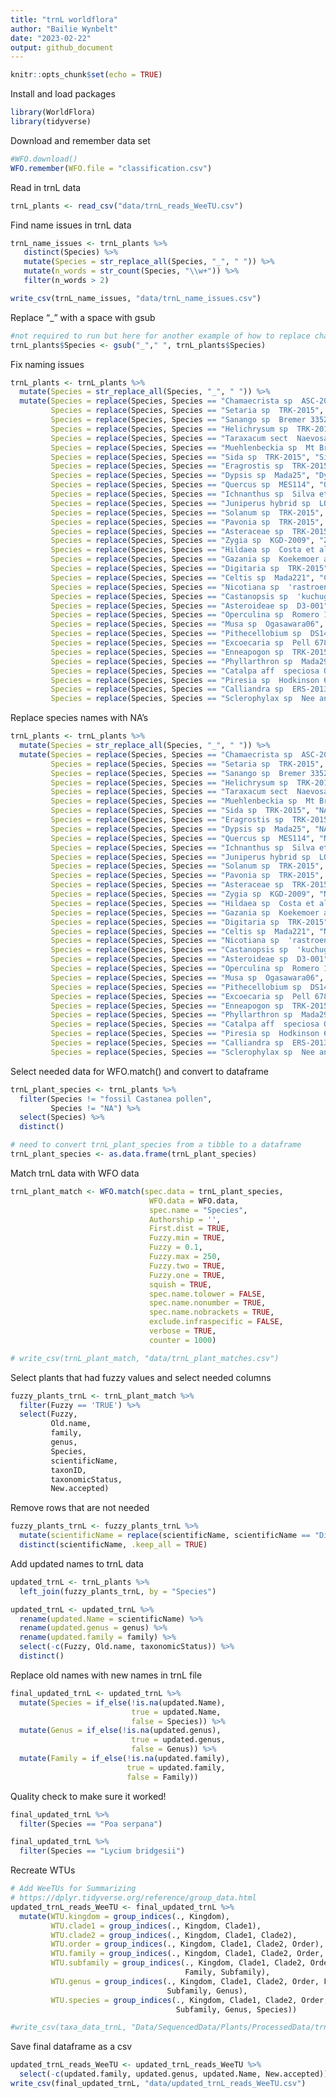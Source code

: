 ```yaml
---
title: "trnL worldflora"
author: "Bailie Wynbelt"
date: "2023-02-22"
output: github_document
---
```


```r
knitr::opts_chunk$set(echo = TRUE)
```

Install and load packages
```r
library(WorldFlora)
library(tidyverse)
```

Download and remember data set
```r
#WFO.download()
WFO.remember(WFO.file = "classification.csv")
```

Read in trnL data
```r
trnL_plants <- read_csv("data/trnL_reads_WeeTU.csv")
```

Find name issues in trnL data
```r
trnL_name_issues <- trnL_plants %>% 
   distinct(Species) %>% 
   mutate(Species = str_replace_all(Species, "_", " ")) %>% 
   mutate(n_words = str_count(Species, "\\w+")) %>% 
   filter(n_words > 2)

write_csv(trnL_name_issues, "data/trnL_name_issues.csv")
```

Replace "_" with a space with gsub
```r
#not required to run but here for another example of how to replace characters
trnL_plants$Species <- gsub("_"," ", trnL_plants$Species)
```

Fix naming issues
```r
trnL_plants <- trnL_plants %>% 
  mutate(Species = str_replace_all(Species, "_", " ")) %>% 
  mutate(Species = replace(Species, Species == "Chamaecrista sp  ASC-2009", "Chamaecrista sp."), 
         Species = replace(Species, Species == "Setaria sp  TRK-2015", "Setaria sp."),
         Species = replace(Species, Species == "Sanango sp  Bremer 3352", "Sanango sp."),
         Species = replace(Species, Species == "Helichrysum sp  TRK-2015", "Helichrysum sp."),
         Species = replace(Species, Species == "Taraxacum sect  Naevosa sp  6281f", "Taraxacum (sect Naevosa) sp."),
         Species = replace(Species, Species == "Muehlenbeckia sp  Mt Brockman L A Craven 2357 K L Wilson & Makinson", "Muehlenbeckia sp."),
         Species = replace(Species, Species == "Sida sp  TRK-2015", "Sida sp."),
         Species = replace(Species, Species == "Eragrostis sp  TRK-2015", "Eragrostis sp."),
         Species = replace(Species, Species == "Dypsis sp  Mada25", "Dypsis sp."),
         Species = replace(Species, Species == "Quercus sp  MES114", "Quercus sp."),
         Species = replace(Species, Species == "Ichnanthus sp  Silva et al  550", "Ichnanthus sp."),
         Species = replace(Species, Species == "Juniperus hybrid sp  LO-2009", "Juniperus sp."),
         Species = replace(Species, Species == "Solanum sp  TRK-2015", "Solanum sp."),
         Species = replace(Species, Species == "Pavonia sp  TRK-2015", "Pavonia sp."),
         Species = replace(Species, Species == "Asteraceae sp  TRK-2015", "Asteraceae sp."),
         Species = replace(Species, Species == "Zygia sp  KGD-2009", "Zygia sp."),
         Species = replace(Species, Species == "Hildaea sp  Costa et al  903", "Hildaea sp."),
         Species = replace(Species, Species == "Gazania sp  Koekemoer and Funk 1929", "Gazania sp."),
         Species = replace(Species, Species == "Digitaria sp  TRK-2015", "Digitaria sp."),
         Species = replace(Species, Species == "Celtis sp  Mada221", "Celtis sp."),
         Species = replace(Species, Species == "Nicotiana sp  'rastroensis'", "Nicotiana sp."),
         Species = replace(Species, Species == "Castanopsis sp  'kuchugouzhui'", "Castanopsis sp."),
         Species = replace(Species, Species == "Asteroideae sp  D3-001", "Asteroideae sp."),
         Species = replace(Species, Species == "Operculina sp  Romero 1701", "Operculina sp."),
         Species = replace(Species, Species == "Musa sp  Ogasawara06", "Musa sp."),
         Species = replace(Species, Species == "Pithecellobium sp  DS14533 JM1598", "Pithecellobium sp."),
         Species = replace(Species, Species == "Excoecaria sp  Pell 678", "Excoecaria sp."),
         Species = replace(Species, Species == "Enneapogon sp  TRK-2015", "Enneapogon sp."),
         Species = replace(Species, Species == "Phyllarthron sp  Mada29", "Phyllarthron sp."),
         Species = replace(Species, Species == "Catalpa aff  speciosa Olmstead 88-003", "Catalpa sp."),
         Species = replace(Species, Species == "Piresia sp  Hodkinson 601", "Piresia sp."),
         Species = replace(Species, Species == "Calliandra sp  ERS-2013", "Calliandra sp."),
         Species = replace(Species, Species == "Sclerophylax sp  Nee and Bohs 50857", "Sclerophylax sp."))

```

Replace species names with NA's
```r
trnL_plants <- trnL_plants %>% 
  mutate(Species = str_replace_all(Species, "_", " ")) %>% 
  mutate(Species = replace(Species, Species == "Chamaecrista sp  ASC-2009", "NA"),
         Species = replace(Species, Species == "Setaria sp  TRK-2015", "NA"),
         Species = replace(Species, Species == "Sanango sp  Bremer 3352", "NA"),
         Species = replace(Species, Species == "Helichrysum sp  TRK-2015", "NA"),
         Species = replace(Species, Species == "Taraxacum sect  Naevosa sp  6281f", "NA"),
         Species = replace(Species, Species == "Muehlenbeckia sp  Mt Brockman L A Craven 2357 K L Wilson & Makinson", "NA"),
         Species = replace(Species, Species == "Sida sp  TRK-2015", "NA"),
         Species = replace(Species, Species == "Eragrostis sp  TRK-2015", "NA"),
         Species = replace(Species, Species == "Dypsis sp  Mada25", "NA"),
         Species = replace(Species, Species == "Quercus sp  MES114", "NA"),
         Species = replace(Species, Species == "Ichnanthus sp  Silva et al  550", "NA"),
         Species = replace(Species, Species == "Juniperus hybrid sp  LO-2009", "NA"),
         Species = replace(Species, Species == "Solanum sp  TRK-2015", "NA"),
         Species = replace(Species, Species == "Pavonia sp  TRK-2015", "NA"),
         Species = replace(Species, Species == "Asteraceae sp  TRK-2015", "NA"),
         Species = replace(Species, Species == "Zygia sp  KGD-2009", "NA"),
         Species = replace(Species, Species == "Hildaea sp  Costa et al  903", "NA"),
         Species = replace(Species, Species == "Gazania sp  Koekemoer and Funk 1929", "NA"),
         Species = replace(Species, Species == "Digitaria sp  TRK-2015", "NA"),
         Species = replace(Species, Species == "Celtis sp  Mada221", "NA"),
         Species = replace(Species, Species == "Nicotiana sp  'rastroensis'", "NA"),
         Species = replace(Species, Species == "Castanopsis sp  'kuchugouzhui'", "NA"),
         Species = replace(Species, Species == "Asteroideae sp  D3-001", "NA"),
         Species = replace(Species, Species == "Operculina sp  Romero 1701", "NA"),
         Species = replace(Species, Species == "Musa sp  Ogasawara06", "NA"),
         Species = replace(Species, Species == "Pithecellobium sp  DS14533 JM1598", "NA"),
         Species = replace(Species, Species == "Excoecaria sp  Pell 678", "NA"),
         Species = replace(Species, Species == "Enneapogon sp  TRK-2015", "NA"),
         Species = replace(Species, Species == "Phyllarthron sp  Mada29", "NA"),
         Species = replace(Species, Species == "Catalpa aff  speciosa Olmstead 88-003", "NA"),
         Species = replace(Species, Species == "Piresia sp  Hodkinson 601", "NA"),
         Species = replace(Species, Species == "Calliandra sp  ERS-2013", "NA"),
         Species = replace(Species, Species == "Sclerophylax sp  Nee and Bohs 50857", "NA"))

```

Select needed data for WFO.match() and convert to dataframe
```r
trnL_plant_species <- trnL_plants %>% 
  filter(Species != "fossil Castanea pollen",
         Species != "NA") %>% 
  select(Species) %>% 
  distinct()

# need to convert trnL_plant_species from a tibble to a dataframe
trnL_plant_species <- as.data.frame(trnL_plant_species)

```

Match trnL data with WFO data
```r
trnL_plant_match <- WFO.match(spec.data = trnL_plant_species, 
                               WFO.data = WFO.data,
                               spec.name = "Species", 
                               Authorship = '', 
                               First.dist = TRUE, 
                               Fuzzy.min = TRUE, 
                               Fuzzy = 0.1, 
                               Fuzzy.max = 250, 
                               Fuzzy.two = TRUE, 
                               Fuzzy.one = TRUE, 
                               squish = TRUE, 
                               spec.name.tolower = FALSE, 
                               spec.name.nonumber = TRUE, 
                               spec.name.nobrackets = TRUE, 
                               exclude.infraspecific = FALSE, 
                               verbose = TRUE, 
                               counter = 1000)

# write_csv(trnL_plant_match, "data/trnL_plant_matches.csv")
```

Select plants that had fuzzy values and select needed columns
```r
fuzzy_plants_trnL <- trnL_plant_match %>% 
  filter(Fuzzy == 'TRUE') %>% 
  select(Fuzzy,
         Old.name,
         family,
         genus,
         Species,
         scientificName, 
         taxonID,
         taxonomicStatus,
         New.accepted)
```

Remove rows that are not needed 
```r
fuzzy_plants_trnL <- fuzzy_plants_trnL %>% 
  mutate(scientificName = replace(scientificName, scientificName == "Diplotaxis erucoides  subsp. cossoniana", "Diplotaxis erucoides")) %>% 
  distinct(scientificName, .keep_all = TRUE)

```

Add updated names to trnL data
```r
updated_trnL <- trnL_plants %>% 
  left_join(fuzzy_plants_trnL, by = "Species") 

updated_trnL <- updated_trnL %>% 
  rename(updated.Name = scientificName) %>% 
  rename(updated.genus = genus) %>% 
  rename(updated.family = family) %>% 
  select(-c(Fuzzy, Old.name, taxonomicStatus)) %>% 
  distinct() 
```

Replace old names with new names in trnL file
```r
final_updated_trnL <- updated_trnL %>% 
  mutate(Species = if_else(!is.na(updated.Name),
                           true = updated.Name,
                           false = Species)) %>% 
  mutate(Genus = if_else(!is.na(updated.genus),
                           true = updated.genus,
                           false = Genus)) %>% 
  mutate(Family = if_else(!is.na(updated.family),
                          true = updated.family,
                          false = Family))
```

Quality check to make sure it worked! 
```r
final_updated_trnL %>% 
  filter(Species == "Poa serpana")

final_updated_trnL %>% 
  filter(Species == "Lycium bridgesii")

```



Recreate WTUs
```r
# Add WeeTUs for Summarizing
# https://dplyr.tidyverse.org/reference/group_data.html
updated_trnL_reads_WeeTU <- final_updated_trnL %>% 
  mutate(WTU.kingdom = group_indices(., Kingdom),
         WTU.clade1 = group_indices(., Kingdom, Clade1),
         WTU.clade2 = group_indices(., Kingdom, Clade1, Clade2),
         WTU.order = group_indices(., Kingdom, Clade1, Clade2, Order),
         WTU.family = group_indices(., Kingdom, Clade1, Clade2, Order, Family),
         WTU.subfamily = group_indices(., Kingdom, Clade1, Clade2, Order, 
                                       Family, Subfamily),
         WTU.genus = group_indices(., Kingdom, Clade1, Clade2, Order, Family, 
                                   Subfamily, Genus),
         WTU.species = group_indices(., Kingdom, Clade1, Clade2, Order, Family, 
                                     Subfamily, Genus, Species))

#write_csv(taxa_data_trnL, "Data/SequencedData/Plants/ProcessedData/trnL_reads_WeeTU.csv")
```

Save final dataframe as a csv
```r
updated_trnL_reads_WeeTU <- updated_trnL_reads_WeeTU %>% 
  select(-c(updated.family, updated.genus, updated.Name, New.accepted))
write_csv(final_updated_trnL, "data/updated_trnL_reads_WeeTU.csv")
```
